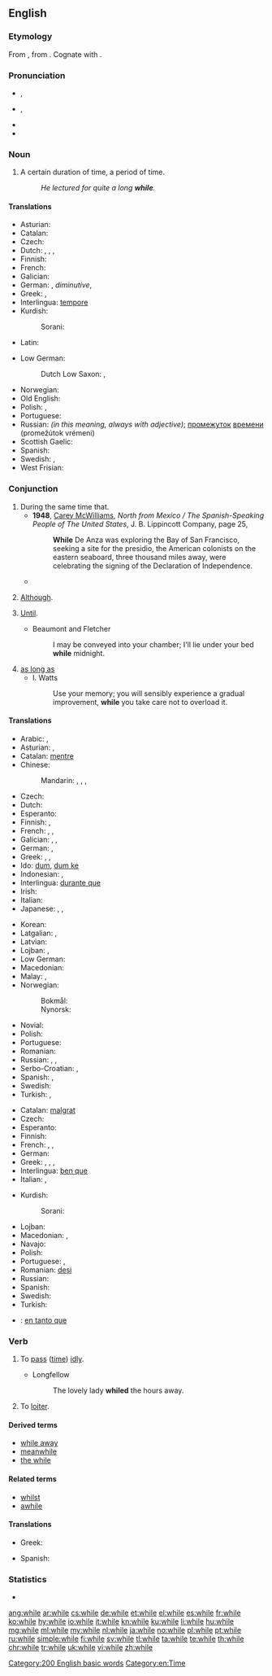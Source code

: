 ==English==

===Etymology===
From {{etyl|ang|en}} {{term/t|ang|hwīl}}, from {{etyl|gem-pro|en}} {{term/t|gem-pro|*hwīlō}}. Cognate with {{etyl|nds|-}} {{term|wil|lang=nds}}.

===Pronunciation===
* {{a|UK}} {{IPA|/ʍaɪl/}}, {{X-SAMPA|/WaIl/}}
* {{a|US}} {{IPA|/waɪl/}}, {{X-SAMPA|/waIl/}}
* {{audio|en-us-while.ogg|Audio (US)}}
* {{rhymes|aɪl}}

===Noun===
{{en-noun}}

# A certain duration of time, a period of time.
#: ''He lectured for quite a long '''while'''.''

====Translations====
{{trans-top|certain duration of time, a period of time}}
* Asturian: {{t|ast|ratu|m}}
* Catalan: {{t-|ca|estona|f}}
* Czech: {{t+|cs|chvíle|f}}
* Dutch: {{t+|nl|tijdje|n}}, {{t+|nl|momentje|n}}, {{t-|nl|een hele tijd|m}}, {{t+|nl|poosje|n}}
* Finnish: {{t+|fi|aika}}
* French: {{t+|fr|moment|m}}
* Galician: {{t|gl|tempo|m}}
* German: {{t+|de|Weile|f}}, {{t-|de|Weilchen|n}} ''diminutive'', {{t+|de|Zeitspanne|f}}
* Greek: {{t+|el|διάστημα|n|tr=diástima|sc=Grek}}, {{t+|el|χρόνος|m|tr=chrónos|sc=Grek}}
* Interlingua: [[tempore]]
* Kurdish:
*: Sorani: {{t|ku|sc=ku-Arab|ماوه‌}}
* Latin: {{t+|la|dum}}
{{trans-mid}}
* Low German:
*: Dutch Low Saxon: {{tø|nds-nl|zet|m}} {{qualifier|Gronings}}, {{tø|nds-nl|zetje|n}} {{qualifier|Gronings}}
* Norwegian: {{t+|no|stund|m}}
* Old English: {{t-|ang|þrāg|f}}
* Polish: {{t+|pl|chwila|f}}, {{t-|pl|jakiś czas|m}}
* Portuguese: {{t+|pt|tempo|m}}
* Russian: {{t+|ru|время|n|tr=vrémja}} ''(in this meaning, always with adjective)''; [[промежуток]] [[время|времени]] (promežútok vrémeni) {{m}}
* Scottish Gaelic: {{qualifier|short}} {{t-|gd|greis|f}}
* Spanish: {{t+|es|rato|m}}
* Swedish: {{t+|sv|stund|c}}, {{t+|sv|tag|n}}
* West Frisian: {{t-|fy|skoft|n}}
{{trans-bottom}}

===Conjunction===
{{wikipedia}}
{{en-con}}

# During the same time that.
#* '''1948''', [[w:Carey McWilliams (journalist)|Carey McWilliams]], ''North from Mexico / The Spanish-Speaking People of The United States'', J. B. Lippincott Company, page 25,
#*: '''While''' De Anza was exploring the Bay of San Francisco, seeking a site for the presidio, the American colonists on the eastern seaboard, three thousand miles away, were celebrating the signing of the Declaration of Independence.
#*{{quote-magazine|date=2013-06-07|author=David Simpson
|volume=188|issue=26|page=36|magazine={{w|The Guardian Weekly}}
|title=[http://www.guardian.co.uk/books/2013/may/18/falling-upwards-richard-holmes-review Fantasy of navigation]
|passage=Like most human activities, ballooning has sponsored heroes and hucksters and a good deal in between. For every dedicated scientist patiently recording atmospheric pressure and wind speed '''while''' shivering at high altitudes, there is a carnival barker with a bevy of pretty girls willing to dangle from a basket or parachute down to earth.}}
#: {{usex|He was sleeping '''while''' I was singing.|lang=en}}
# [[although|Although]].
#: {{usex|This case, '''while''' interesting, is a bit frustrating.|lang=en}}
# {{context|Northern England|Scotland|lang=en}} [[until|Until]].
#* Beaumont and Fletcher
#*: I may be conveyed into your chamber; I'll lie under your bed '''while''' midnight.
#: {{usex|I'll wait '''while''' you've finished painting.|lang=en}}
# [[as long as]]
#* I. Watts
#*: Use your memory; you will sensibly experience a gradual improvement, '''while''' you take care not to overload it.

====Translations====
{{trans-top|during the same time that}}
* Arabic: {{t-|ar|بينما|tr=baynámaa}}, {{t-|ar|عندما|tr=3indámaa}}
* Asturian: {{t-|ast|mientres}}, {{t-|ast|dun}}
* Catalan: [[mentre]]
* Chinese:
*: Mandarin: {{t-|cmn|時候|alt=...的時候|sc=Hani}}, {{t-|cmn|时候|alt=...的时候|tr=...de shíhou|sc=Hani}}, {{t-|cmn|當|sc=Hani}}, {{t-|cmn|当|tr=dāng|sc=Hani}}
* Czech: {{t+|cs|zatímco}}
* Dutch: {{t+|nl|terwijl}}
* Esperanto: {{t-|eo|dum}}
* Finnish: {{t-|fi|sillä aikaa kun}}, {{t-|fi|samaan aikaan kun}}
* French: {{t+|fr|pendant que}}, {{t+|fr|tant|alt=tant que}}, {{t+|fr|tandis que}}
* Galician: {{t|gl|mentres}}, {{t|gl|entrementres}}, {{t|gl|namentres}}
* German: {{t+|de|während}}, {{t+|de|solange}}
* Greek: {{t+|el|καθώς|tr=kathós}}, {{t+|el|ενώ|tr=enó}}, {{t+|el|ενόσω|tr=enóso}}
* Ido: [[dum]], [[dum ke]]
* Indonesian: {{t+|id|sementara}}, {{t+|id|seraya}}
* Interlingua: [[durante que]]
* Irish: {{t+|ga|agus}}
* Italian: {{t+|it|mentre}}
* Japanese: {{t+|ja|間|alt=...間に|tr=...あいだに, ...aida-ni}}, {{t+|ja|時|alt=...時に|tr=...ときに, ...toki-ni}}, {{t-|ja|...ながら|tr=...nagara|sc=Jpan}}
{{trans-mid}}
* Korean: {{t-|ko|하는 동안|tr=haneun dong-an|sc=Hang}}
* Latgalian: {{tø|ltg|cikom}}, {{tø|ltg|koleņ}}
* Latvian: {{t-|lv|kamēr}}
* Lojban: {{qual|any event}} {{t-|jbo|calonu}}, {{qual|specific event}} {{t-|jbo|calenu}}
* Low German: {{t-|nds|wil}}
* Macedonian: {{t-|mk|додека|tr=dódeka|sc=Cyrl}}
* Malay: {{t-|ms|semasa}}, {{t-|ms|sementara}}
* Norwegian:
*: Bokmål: {{t+|no|mens}}
*: Nynorsk: {{t-|no|medan}} <!-- nn.wiktionary is dead and has only got around 100 entries. Both languages are therefore allowed (and in use) on no.wiktionary, that's why it's not linked to nn.wiktionary -->
* Novial: {{tø|nov|durant ke}}
* Polish: {{t+|pl|gdy}}
* Portuguese: {{t+|pt|enquanto}}
* Romanian: {{t-|ro|în timp ce}}
* Russian: {{t+|ru|пока|tr=poká}}, {{t-|ru|до тех пор, пока|tr=do tex por, poká}}, {{t-|ru|в то время, как|tr=v to vrémja, kak}}
* Serbo-Croatian: {{t-|sh|док|sc=Cyrl}}, {{t-|sh|dok}}
* Spanish: {{t+|es|mientras|alt=mientras que}}, {{t-|es|siempre y cuando}}
* Swedish: {{t+|sv|medan}}
* Turkish: {{t-|tr|-ken}}, {{t+|tr|iken}}
{{trans-bottom}}

{{trans-top|although}}
* Catalan: [[malgrat]]
* Czech: {{t+|cs|byť}}
* Esperanto: {{t-|eo|kvankam}}
* Finnish: {{t+|fi|vaikka}}
* French: {{t+|fr|tandis que}}, {{t+|fr|bien que}}, {{t+|fr|quoique}}
* German: {{t+|de|obwohl}}
* Greek: {{t+|el|ενώ|tr=enó|sc=Grek}}, {{t+|el|καίτοι|tr=kaítoi|sc=Grek}}, {{t+|el|αν και|tr=an kaí|sc=Grek}}, {{t+|el|μολονότι|tr=molonóti|sc=Grek}}
* Interlingua: [[ben que]]
* Italian: {{t+|it|malgrado}}, {{t+|it|benché}}
{{trans-mid}}
* Kurdish:
*: Sorani: {{t|ku|sc=ku-Arab|ئه‌گه‌رچی}}
* Lojban: {{t-|jbo|ju'aku'i}}
* Macedonian: {{t-|mk|иако|tr=íako|sc=Cyrl}}, {{t-|mk|макар|tr=mákar|sc=Cyrl}}
* Navajo: {{tø|nv|yínee'}}
* Polish: {{t+|pl|chociaż}}
* Portuguese: {{t+|pt|embora}}, {{t+|pt|malgrado}}
* Romanian: [[deși]]
* Russian: {{t+|ru|хотя|tr=xotjá}}
* Spanish: {{t+|es|aunque}}
* Swedish: {{t+|sv|fastän}}
* Turkish: {{t+|tr|rağmen}}
{{trans-bottom}}

{{trans-see|until}}

{{checktrans-top}}
{{trans-mid}}
* {{ttbc|es}}: [[en tanto que]]
{{trans-bottom}}

===Verb===
{{en-verb|whil|es}}

# {{context|transitive|lang=en}} To [[pass]] ([[time]]) [[idly]].
#* Longfellow
#*: The lovely lady '''whiled''' the hours away.
# To [[loiter]].
#: {{rfquotek|Spectator}}

====Derived terms====
* [[while away]]
* [[meanwhile]]
* [[the while]]

====Related terms====
* [[whilst]]
* [[awhile]]

====Translations====
{{trans-top|to pass time idly}}
* Greek: {{t+|el|περνώ|tr=pernó|sc=Grek}}
{{trans-mid}}
* Spanish: {{t+|es|vagar}}
{{trans-bottom}}

===Statistics===
* {{rank|people|still|just|143|while|again|also|away}}

[[Category:200 English basic words]]
[[Category:en:Time]]

[[ang:while]]
[[ar:while]]
[[cs:while]]
[[de:while]]
[[et:while]]
[[el:while]]
[[es:while]]
[[fr:while]]
[[ko:while]]
[[hy:while]]
[[io:while]]
[[it:while]]
[[kn:while]]
[[ku:while]]
[[li:while]]
[[hu:while]]
[[mg:while]]
[[ml:while]]
[[my:while]]
[[nl:while]]
[[ja:while]]
[[no:while]]
[[pl:while]]
[[pt:while]]
[[ru:while]]
[[simple:while]]
[[fi:while]]
[[sv:while]]
[[tl:while]]
[[ta:while]]
[[te:while]]
[[th:while]]
[[chr:while]]
[[tr:while]]
[[uk:while]]
[[vi:while]]
[[zh:while]]